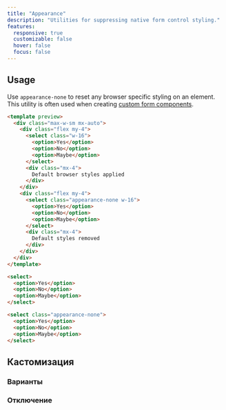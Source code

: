 ```yaml
---
title: "Appearance"
description: "Utilities for suppressing native form control styling."
features:
  responsive: true
  customizable: false
  hover: false
  focus: false
---
```




## Usage

Use `appearance-none` to reset any browser specific styling on an element. This utility is often used when creating [custom form components](/docs/examples/forms).

```html indigo
<template preview>
  <div class="max-w-sm mx-auto">
    <div class="flex my-4">
      <select class="w-16">
        <option>Yes</option>
        <option>No</option>
        <option>Maybe</option>
      </select>
      <div class="mx-4">
        Default browser styles applied
      </div>
    </div>
    <div class="flex my-4">
      <select class="appearance-none w-16">
        <option>Yes</option>
        <option>No</option>
        <option>Maybe</option>
      </select>
      <div class="mx-4">
        Default styles removed
      </div>
    </div>
  </div>
</template>

<select>
  <option>Yes</option>
  <option>No</option>
  <option>Maybe</option>
</select>

<select class="appearance-none">
  <option>Yes</option>
  <option>No</option>
  <option>Maybe</option>
</select>
```

## Кастомизация

### Варианты

<Variants plugin="appearance" />

### Отключение

<Disabling plugin="appearance" />
